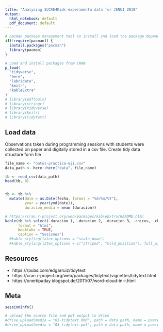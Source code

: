 ```yaml
---
title: "Analysing SUCRE4Kids experimenta data for JENUI 2018"
output:
  html_notebook: default
  pdf_document: default
---
```


```r
# pacman package management tool to install and load the package dependencies.
if(!require(pacman)) {
  install.packages("pacman")
  library(pacman)
}

# Load and install packages from CRAN
p_load(
  "tidyverse",
  "here",
  "lubridate",
  "knitr",
  "kableExtra"
)
# library(pdftools)
# library(stringr)
# library(tidyverse)
# library(knitr)
# library(tidytext)

```

## Load data

Observations taken during programming sessions with students were collected on paper and digitally stored in a csv file. Create tidy data structure form file

```r
file_name <- "datos-practica-uji.csv"
data_path <- here::here("data", file_name)

tb <- read_csv(data_path)
head(tb, 8)


tb <- tb %>%
  mutate(date = as.Date(fecha, format = "%d/%m/%Y"),
         year = year(ymd(date)),
         duracion_media = mean (duracion))

# https://cran.r-project.org/web/packages/kableExtra/README.html
kable(tb %>% select(-duracion_1, -duracion_2, -duracion_3, -chicos, -chicas, -conocimiento, -lugar, -date, -duracion_media),
      format = "html", 
      booktabs = TRUE, 
      caption = "Sesiones")
  #kable_styling(latex_options = "scale_down")
  #kable_styling(latex_options = c("striped", "hold_position"), full_width = FALSE)

```

## Resources

- https://rpubs.com/edgarruiz/tidytext
- https://cran.r-project.org/web/packages/tidytext/vignettes/tidytext.html
- https://onertipaday.blogspot.de/2011/07/word-cloud-in-r.html

\newpage
## Meta

```r
sessionInfo()
```

```r
# upload the source file and pdf output to drive
#drive_upload(media = "03-tidytext.Rmd", path = data_path, name = paste0("text-analysis.Rmd"))
#drive_upload(media = "03-tidytext.pdf", path = data_path, name = paste0("text-analysis.pdf"))


```


